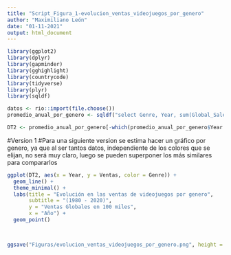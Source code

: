 ```yaml
---
title: "Script_Figura_1-evolucion_ventas_videojuegos_por_genero"
author: "Maximiliano León"
date: "01-11-2021"
output: html_document
---
```



```r

library(ggplot2)
library(dplyr)
library(gapminder)
library(gghighlight)
library(countrycode)
library(tidyverse)
library(plyr)
library(sqldf)

```



```r

datos <- rio::import(file.choose())
promedio_anual_por_genero <- sqldf("select Genre, Year, sum(Global_Sales) as Ventas from datos group by Genre, Year")

DT2 <- promedio_anual_por_genero[-which(promedio_anual_por_genero$Year == "N/A"),]

```


#Version 1
#Para una siguiente version se estima hacer un gráfico por genero, ya que al ser tantos datos, independiente de los colores que se elijan, no será muy claro, luego se pueden superponer los más similares para compararlos

```r


ggplot(DT2, aes(x = Year, y = Ventas, color = Genre)) +
  geom_line() +
  theme_minimal() +
  labs(title = "Evolución en las ventas de videojuegos por genero", 
       subtitle = "(1980 - 2020)",
       y = "Ventas Globales en 100 miles",
       x = "Año") +
  geom_point()
  


ggsave("Figuras/evolucion_ventas_videojuegos_por_genero.png", height = 14, width = 20)


```